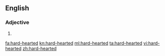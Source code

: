 ==English==

===Adjective===
{{en-adj}}

# {{alternative spelling of|hardhearted}}

[[fa:hard-hearted]]
[[kn:hard-hearted]]
[[ml:hard-hearted]]
[[ta:hard-hearted]]
[[vi:hard-hearted]]
[[zh:hard-hearted]]
